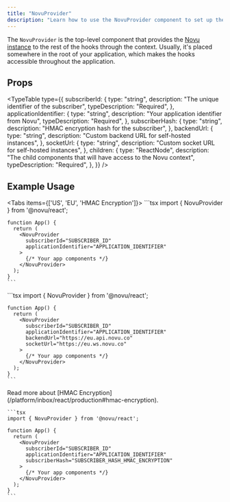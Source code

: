 ```yaml
---
title: "NovuProvider"
description: "Learn how to use the NovuProvider component to set up the Novu context in your React application"
---
```


The `NovuProvider` is the top-level component that provides the [Novu instance](/platform/inbox/headless/api-reference#novu) to the rest of the hooks through the context.
Usually, it's placed somewhere in the root of your application, which makes the hooks accessible throughout the application.

## Props

<TypeTable
  type={{
    subscriberId: {
      type: "string",
      description: "The unique identifier of the subscriber",
      typeDescription: "Required",
    },
    applicationIdentifier: {
      type: "string",
      description: "Your application identifier from Novu",
      typeDescription: "Required",
    },
    subscriberHash: {
      type: "string",
      description: "HMAC encryption hash for the subscriber",
    },
    backendUrl: {
      type: "string",
      description: "Custom backend URL for self-hosted instances",
    },
    socketUrl: {
      type: "string",
      description: "Custom socket URL for self-hosted instances",
    },
    children: {
      type: "ReactNode",
      description:
        "The child components that will have access to the Novu context",
      typeDescription: "Required",
    },
  }}
/>

## Example Usage

<Tabs items={['US', 'EU', 'HMAC Encryption']}>
  <Tab value="US">
    ```tsx
    import { NovuProvider } from '@novu/react';

    function App() {
      return (
        <NovuProvider
          subscriberId="SUBSCRIBER_ID"
          applicationIdentifier="APPLICATION_IDENTIFIER"
        >
          {/* Your app components */}
        </NovuProvider>
      );
    }
    ```

  </Tab>
  <Tab value="EU">
    ```tsx
    import { NovuProvider } from '@novu/react';

    function App() {
      return (
        <NovuProvider
          subscriberId="SUBSCRIBER_ID"
          applicationIdentifier="APPLICATION_IDENTIFIER"
          backendUrl="https://eu.api.novu.co"
          socketUrl="https://eu.ws.novu.co"
        >
          {/* Your app components */}
        </NovuProvider>
      );
    }
    ```

  </Tab>
  <Tab value="HMAC Encryption">
    <Callout type="info">
      Read more about [HMAC Encryption](/platform/inbox/react/production#hmac-encryption).
    </Callout>

    ```tsx
    import { NovuProvider } from '@novu/react';

    function App() {
      return (
        <NovuProvider
          subscriberId="SUBSCRIBER_ID"
          applicationIdentifier="APPLICATION_IDENTIFIER"
          subscriberHash="SUBSCRIBER_HASH_HMAC_ENCRYPTION"
        >
          {/* Your app components */}
        </NovuProvider>
      );
    }
    ```

  </Tab>
</Tabs>
